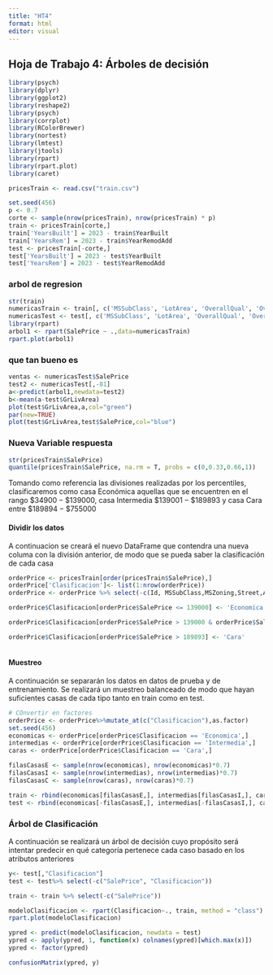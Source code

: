```yaml
---
title: "HT4"
format: html
editor: visual
---
```


## Hoja de Trabajo 4: Árboles de decisión

```r

library(psych)
library(dplyr)
library(ggplot2)
library(reshape2)
library(psych)
library(corrplot)
library(RColorBrewer)
library(nortest)
library(lmtest)
library(jtools)
library(rpart)
library(rpart.plot)
library(caret)

pricesTrain <- read.csv("train.csv")
```


```r
set.seed(456)
p <- 0.7
corte <- sample(nrow(pricesTrain), nrow(pricesTrain) * p)
train <- pricesTrain[corte,]
train['YearsBuilt'] = 2023 - train$YearBuilt
train['YearsRem'] = 2023 - train$YearRemodAdd
test <- pricesTrain[-corte,]
test['YearsBuilt'] = 2023 - test$YearBuilt
test['YearsRem'] = 2023 - test$YearRemodAdd
```

### arbol de regresion
```r
str(train)
numericasTrain <- train[, c('MSSubClass', 'LotArea', 'OverallQual', 'OverallCond', 'YearsBuilt', 'YearsRem', 'BsmtFinSF1', 'BsmtFinSF2', 'BsmtUnfSF', 'TotalBsmtSF', 'X1stFlrSF', 'X2ndFlrSF', 'LowQualFinSF', 'GrLivArea', 'BsmtFullBath', 'BsmtHalfBath', 'FullBath', 'HalfBath', 'BedroomAbvGr', 'KitchenAbvGr', 'TotRmsAbvGrd', 'Fireplaces', 'GarageCars', 'GarageArea', 'WoodDeckSF', 'OpenPorchSF', 'EnclosedPorch', 'X3SsnPorch', 'ScreenPorch', 'PoolArea', 'MiscVal', 'MoSold', 'SalePrice')]
numericasTest <- test[, c('MSSubClass', 'LotArea', 'OverallQual', 'OverallCond', 'YearsBuilt', 'YearsRem', 'BsmtFinSF1', 'BsmtFinSF2', 'BsmtUnfSF', 'TotalBsmtSF', 'X1stFlrSF', 'X2ndFlrSF', 'LowQualFinSF', 'GrLivArea', 'BsmtFullBath', 'BsmtHalfBath', 'FullBath', 'HalfBath', 'BedroomAbvGr', 'KitchenAbvGr', 'TotRmsAbvGrd', 'Fireplaces', 'GarageCars', 'GarageArea', 'WoodDeckSF', 'OpenPorchSF', 'EnclosedPorch', 'X3SsnPorch', 'ScreenPorch', 'PoolArea', 'MiscVal', 'MoSold', 'SalePrice')]
library(rpart)
arbol1 <- rpart(SalePrice ~ .,data=numericasTrain)
rpart.plot(arbol1)
```

### que tan bueno es
```r
ventas <- numericasTest$SalePrice
test2 <- numericasTest[,-81]
a<-predict(arbol1,newdata=test2)
b<-mean(a-test$GrLivArea)
plot(test$GrLivArea,a,col="green")
par(new=TRUE)
plot(test$GrLivArea,test$SalePrice,col="blue")
```

### Nueva Variable respuesta

```r
str(pricesTrain$SalePrice)
quantile(pricesTrain$SalePrice, na.rm = T, probs = c(0,0.33,0.66,1))
```

Tomando como referencia las divisiones realizadas por los percentiles, clasificaremos como casa Económica aquellas que se encuentren en el rango $\$34900-\$139000$, casa Intermedia $\$139001-\$189893$ y casa Cara entre $\$189894 - \$755000$

#### Dividir los datos

A continuacion se creará el nuevo DataFrame que contendra una nueva columa con la división anterior, de modo que se pueda saber la clasificación de cada casa

```r
orderPrice <- pricesTrain[order(pricesTrain$SalePrice),]
orderPrice['Clasificacion']<- list(1:nrow(orderPrice))
orderPrice <- orderPrice %>% select(-c(Id, MSSubClass,MSZoning,Street,Alley,LotShape, LandContour, Utilities, LotConfig, LandSlope, Neighborhood, Condition1, Condition2, BldgType, HouseStyle, OverallQual, OverallCond, RoofStyle, RoofMatl, Exterior1st, Exterior2nd, MasVnrType, ExterQual, ExterCond,Foundation, BsmtQual, BsmtCond, BsmtExposure, BsmtFinType1, BsmtFinSF1, BsmtFinType2, Heating, HeatingQC, CentralAir, Electrical, Functional, FireplaceQu, GarageType, GarageFinish, GarageQual, GarageCond, PavedDrive, PoolQC, Fence, MiscFeature, SaleType, SaleCondition))

orderPrice$Clasificacion[orderPrice$SalePrice <= 139000] <- 'Economica'

orderPrice$Clasificacion[orderPrice$SalePrice > 139000 & orderPrice$SalePrice <= 189893 ] <- 'Intermedia'

orderPrice$Clasificacion[orderPrice$SalePrice > 189893] <- 'Cara'



```

#### Muestreo

A continuación se separarán los datos en datos de prueba y de entrenamiento. Se realizará un muestreo balanceado de modo que hayan suficientes casas de cada tipo tanto en train como en test.

```r
# COnvertir en factores
orderPrice <- orderPrice%>%mutate_at(c("Clasificacion"),as.factor)
set.seed(456)
economicas <- orderPrice[orderPrice$Clasificacion == 'Economica',]
intermedias <- orderPrice[orderPrice$Clasificacion == 'Intermedia',]
caras <- orderPrice[orderPrice$Clasificacion == 'Cara',]

filasCasasE <- sample(nrow(economicas), nrow(economicas)*0.7)
filasCasasI <- sample(nrow(intermedias), nrow(intermedias)*0.7)
filasCasasC <- sample(nrow(caras), nrow(caras)*0.7)

train <- rbind(economicas[filasCasasE,], intermedias[filasCasasI,], caras[filasCasasC,])
test <- rbind(economicas[-filasCasasE,], intermedias[-filasCasasI,], caras[-filasCasasC,])
```

### Árbol de Clasificación

A continuación se realizará un árbol de decisión cuyo propósito será intentar predecir en qué categoría pertenece cada caso basado en los atributos anteriores

```r

y<- test[,"Clasificacion"]
test <- test%>% select(-c("SalePrice", "Clasificacion"))

train <- train %>% select(-c("SalePrice"))

modeloClasificacion <- rpart(Clasificacion~., train, method = "class")
rpart.plot(modeloClasificacion)

ypred <- predict(modeloClasificacion, newdata = test)
ypred <- apply(ypred, 1, function(x) colnames(ypred)[which.max(x)])
ypred <- factor(ypred)

confusionMatrix(ypred, y)
```

